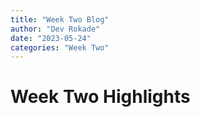 ```yaml
---
title: "Week Two Blog"
author: "Dev Rokade"
date: "2023-05-24"
categories: "Week Two"
---
```


# Week Two Highlights
